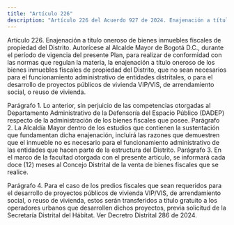 ```yaml
---
title: "Artículo 226"
description: "Artículo 226 del Acuerdo 927 de 2024. Enajenación a título oneroso de bienes inmuebles fiscales de propiedad del Distrito."
---
```


Artículo 226. Enajenación a título oneroso de bienes inmuebles fiscales de propiedad del Distrito. Autorícese al Alcalde Mayor de Bogotá D.C., durante el período de vigencia del presente Plan, para realizar de conformidad con las normas que regulan la materia, la enajenación a título oneroso de los bienes inmuebles fiscales de propiedad del Distrito, que no sean necesarios para el funcionamiento administrativo de entidades distritales, o para el desarrollo de proyectos públicos de vivienda VIP/VIS, de arrendamiento social, o reuso de vivienda.
 
Parágrafo 1. Lo anterior, sin perjuicio de las competencias otorgadas al Departamento Administrativo de la Defensoría del Espacio Público (DADEP) respecto de la administración de los bienes fiscales que posee.
Parágrafo 2. La Alcaldía Mayor dentro de los estudios que contienen la sustentación que fundamentan dicha enajenación, incluirá las razones que demuestren que el inmueble no es necesario para el funcionamiento administrativo de las entidades que hacen parte de la estructura del Distrito.
Parágrafo 3. En el marco de la facultad otorgada con el presente artículo, se informará cada doce (12) meses al Concejo Distrital de la venta de bienes fiscales que se realice.
 
Parágrafo 4. Para el caso de los predios fiscales que sean requeridos para el desarrollo de proyectos públicos de vivienda VIP/VIS, de arrendamiento social, o reuso de vivienda, estos serán transferidos a título gratuito a los operadores urbanos que desarrollen dichos proyectos, previa solicitud de la Secretaría Distrital del Hábitat.
Ver Decretro Distrital 286 de 2024.